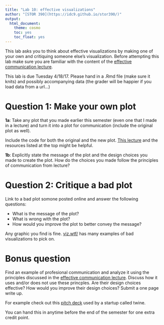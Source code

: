 ```yaml
---
title: "Lab 10: effective visualizations"
author: "[STOR 390](https://idc9.github.io/stor390/)"
output:
  html_document:
    theme: cosmo
    toc: yes
    toc_float: yes
---
```


This lab asks you to think about effective visualizations by making one of your own and critiquing someone else's visualization. Before attempting this lab make sure you are familiar with the content of the [effective communication lecture](https://idc9.github.io/stor390/notes/communication/communication.html).

This lab is due Tuesday 4/18/17. Please hand in a .Rmd file (make sure it knits) and possibly accompanying data (the grader will be happier if you load data from a url...)

# Question 1: Make your own plot


**1a**:  Take any plot that you made earlier this semester (even one that I made in a lecture) and turn it into a plot for communication (include the original plot as well). 

Include the code for both the original and the new plot. [This lecture](https://idc9.github.io/stor390/notes/custom_viz/custom_viz.html) and the resources listed at the top might be helpful.

**1b**: Explicitly state the message of the plot and the design choices you made to create the plot. How do the choices you made follow the principles of communication from lecture?



# Question 2: Critique a bad plot

Link to a bad plot somone posted online and answer the following questions:

- What is the message of the plot?
- What is wrong with the plot?
- How would you improve the plot to better convey the message?

Any graphic you find is fine. [viz.wtf/](http://viz.wtf/) has many examples of bad visualizations to pick on.


# Bonus question
Find an example of profesional communication and analyze it using the principles discussed in the [effective communication lecture](https://idc9.github.io/stor390/notes/communication/communication.html). Discuss how it uses and/or does not use these princples. Are their design choices effective? How would you improve their design choices? Submit a one page write up.


For example check out this [pitch deck](https://www.twine.fm/blog/pitch-deck-used-to-raise-a-million/) used by a startup called twine.

You can hand this in anytime before the end of the semester for one extra credit point.





